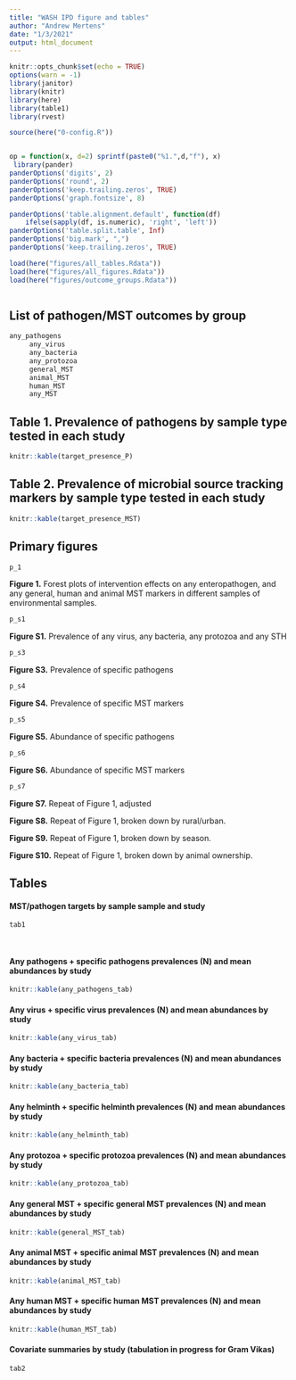 ```yaml
---
title: "WASH IPD figure and tables"
author: "Andrew Mertens"
date: "1/3/2021"
output: html_document
---
```



```r
knitr::opts_chunk$set(echo = TRUE)
options(warn = -1) 
library(janitor)
library(knitr)
library(here)
library(table1)
library(rvest)

source(here("0-config.R"))


op = function(x, d=2) sprintf(paste0("%1.",d,"f"), x) 
 library(pander)
panderOptions('digits', 2)
panderOptions('round', 2)
panderOptions('keep.trailing.zeros', TRUE)
panderOptions('graph.fontsize', 8)

panderOptions('table.alignment.default', function(df)
    ifelse(sapply(df, is.numeric), 'right', 'left'))
panderOptions('table.split.table', Inf)
panderOptions('big.mark', ",")
panderOptions('keep.trailing.zeros', TRUE)

load(here("figures/all_tables.Rdata"))
load(here("figures/all_figures.Rdata"))
load(here("figures/outcome_groups.Rdata"))



```


## List of pathogen/MST outcomes by group

```r
any_pathogens 
     any_virus
     any_bacteria
     any_protozoa 
     general_MST 
     animal_MST 
     human_MST 
     any_MST 
```

## Table 1. Prevalence of pathogens by sample type tested in each study

```r
knitr::kable(target_presence_P)

```

## Table 2. Prevalence of microbial source tracking markers by sample type tested in each study

```r
knitr::kable(target_presence_MST)

```


## Primary figures


```r

p_1

```

__Figure 1.__ Forest plots of intervention effects on any enteropathogen, and any general,  human and animal MST markers in different samples of environmental samples.

```r
p_s1
```

__Figure S1.__ Prevalence of any virus, any bacteria, any protozoa and any STH 


```r
p_s3
```

__Figure S3.__ Prevalence of specific pathogens 


```r
p_s4
```
__Figure S4.__ Prevalence of specific MST markers 


```r
p_s5
```

__Figure S5.__ Abundance of specific pathogens 


```r
p_s6
```

__Figure S6.__ Abundance of specific MST markers 


```r
p_s7
```

__Figure S7.__ Repeat of Figure 1, adjusted  


<!-- # ```{r, echo=F, warning=F, message=F, fig.width = 10, fig.height = 15} -->
<!-- # p_s8 -->
<!-- # ``` -->

__Figure S8.__ Repeat of Figure 1, broken down by rural/urban.

__Figure S9.__ Repeat of Figure 1, broken down by season. 

__Figure S10.__ Repeat of Figure 1, broken down by  animal ownership.




## Tables

#### MST/pathogen targets by sample sample and study

```r


tab1

            
```

#### Any pathogens + specific pathogens prevalences (N) and mean abundances by study

```r
knitr::kable(any_pathogens_tab)
```

#### Any virus + specific virus prevalences (N) and mean abundances by study

```r
knitr::kable(any_virus_tab)
```

#### Any bacteria + specific bacteria prevalences (N) and mean abundances by study

```r
knitr::kable(any_bacteria_tab)
```

#### Any helminth + specific helminth prevalences (N) and mean abundances by study

```r
knitr::kable(any_helminth_tab)
```

#### Any protozoa + specific protozoa prevalences (N) and mean abundances by study

```r
knitr::kable(any_protozoa_tab)
```

#### Any general MST + specific general MST prevalences (N) and mean abundances by study

```r
knitr::kable(general_MST_tab)
```

#### Any animal MST + specific animal MST prevalences (N) and mean abundances by study

```r
knitr::kable(animal_MST_tab)
```

#### Any human MST + specific human MST prevalences (N) and mean abundances by study

```r
knitr::kable(human_MST_tab)
```



#### Covariate summaries by study (tabulation in progress for Gram Vikas)

```r

tab2
            
```
